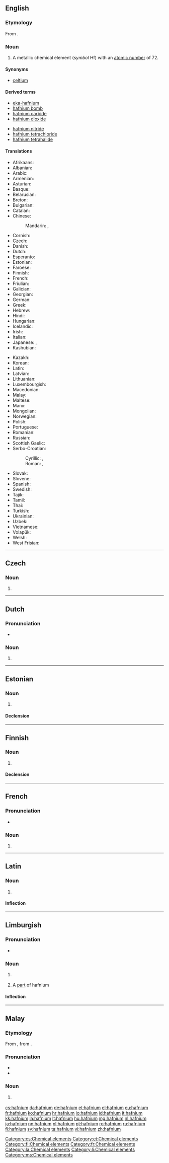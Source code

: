 {{also|Hafnium}}
==English==

{{elements|Hf|lutetium|Lu|tantalum|Ta}}

===Etymology===
From {{etyl|la|en}} {{term|Hafnia||Copenhagen|lang=la}}.

===Noun===
{{en-noun|-}}
{{wikipedia}}

# A metallic chemical element (''symbol'' Hf) with an [[atomic number]] of 72.

====Synonyms====
* [[celtium]] {{qualifier|former name}}

====Derived terms====
{{der-top}}
* [[eka-hafnium]]
* [[hafnium bomb]]
* [[hafnium carbide]]
* [[hafnium dioxide]]
{{der-mid}}
* [[hafnium nitride]]
* [[hafnium tetrachloride]]
* [[hafnium tetrahalide]]
{{der-bottom}}

====Translations====
{{trans-top|chemical element}}
* Afrikaans: {{t|af|hafnium}}
* Albanian: {{t|sq|hafnium}}
* Arabic: {{t|ar|هفنيوم|tr=háfniyum|m}}
* Armenian: {{t|hy|հաֆնիում|tr=hafnium}}
* Asturian: {{t|ast|hafniu|m}}
* Basque: {{t|eu|hafnioa}}
* Belarusian: {{t|be|гафнiй|tr=háfnij|m}}
* Breton: {{t|br|hafniom}}
* Bulgarian: {{t|bg|хафний|m|tr=háfnij}}
* Catalan: {{t|ca|hafni|m}}
* Chinese:
*: Mandarin: {{t+|cmn|鉿}}, {{t+|cmn|铪|tr=hā}}
* Cornish: {{t|kw|hafnyum}}
* Czech: {{t+|cs|hafnium}}
* Danish: {{t+|da|hafnium}}
* Dutch: {{t+|nl|hafnium|n}}
* Esperanto: {{t|eo|hafnio}}
* Estonian: {{t+|et|hafnium}}
* Faroese: {{t|fo|hafnium}}
* Finnish: {{t+|fi|hafnium}}
* French: {{t+|fr|hafnium|m}}
* Friulian: {{t|fur|afni}}
* Galician: {{t+|gl|hafnio|m}}
* Georgian: {{t|ka|ჰაფნიუმი|tr=hap‘niumi}}
* German: {{t+|de|Hafnium|n}}
* Greek: {{t+|el|άφνιο|n|tr=áfnio}}
* Hebrew: {{t+|he|הפניום|tr=hafniyum}}
* Hindi: {{t|hi|गावातु|tr=gaavaatu|sc=Deva}}
* Hungarian: {{t+|hu|hafnium}}
* Icelandic: {{t+|is|hafnín}}
* Irish: {{t|ga|haifniam}}
* Italian: {{t+|it|afnio|m}}
* Japanese: {{t+|ja|ハフニウム|tr=hafuniumu}}, {{t|ja|鉿|sc=Jpan}}
* Kashubian: {{t|csb|hafen}}
{{trans-mid}}
* Kazakh: {{t|kk|гафний|tr=gafnii|sc=Cyrl}}
* Korean: {{t+|ko|하프늄|tr=hapeunyum}}
* Latin: {{t+|la|hafnium}}
* Latvian: {{t|lv|hafnijs}}
* Lithuanian: {{t+|lt|hafnis}}
* Luxembourgish: {{t|lb|Hafnium}}
* Macedonian: {{t|mk|хафниум|tr=kháfnium|m}}
* Malay: {{t|ms|hafnium}}
* Maltese: {{t|mt|afniju}}
* Manx: {{t|gv|hafnium}}
* Mongolian: {{t|mn|гафни|tr=gafni}}
* Norwegian: {{t|no|hafnium}}
* Polish: {{t+|pl|hafn|m}}
* Portuguese: {{t+|pt|háfnio|m}}
* Romanian: {{t+|ro|hafniu|n}}
* Russian: {{t+|ru|гафний|m|tr=gáfnij}}
* Scottish Gaelic: {{t|gd|haifniam}}
* Serbo-Croatian:
*: Cyrillic: {{t|sh|хафниj|m}}, {{t|sh|хафниjум|m}}
*: Roman: {{t|sh|hafnij|m}}, {{t|sh|hafnijum|m}}
* Slovak: {{t|sk|hafnium}}
* Slovene: {{t+|sl|hafnij}}
* Spanish: {{t+|es|hafnio|m}}
* Swedish: {{t+|sv|hafnium}}
* Tajik: {{t|tg|gafni'}}
* Tamil: {{t|ta|ஹப்னியம்|tr=hapniyam}}
* Thai: {{t+|th|แฮฟเนียม|tr=haefniam}}
* Turkish: {{t+|tr|hafniyum}}
* Ukrainian: {{t|uk|гафнiй|tr=háfnij|m}}
* Uzbek: {{t|uz|гафний|tr=gafniy|sc=Cyrl}}
* Vietnamese: {{t|vi|hafini}}
* Volapük: {{t+|vo|hafnin}}
* Welsh: {{t+|cy|haffniwm}}
* West Frisian: {{t|fy|hafnium}}
{{trans-bottom}}

----

==Czech==

===Noun===
{{cs-noun|g=n}}

# {{l|en|hafnium}}

[[Category:cs:Chemical elements]]

----

==Dutch==
{{wikipedia|lang=nl}}
{{elements|Hf|lutetium|Lu|tantaal|Ta|lang=nl}}

===Pronunciation===
* {{audio|Nl-hafnium.ogg|Audio}}

===Noun===
{{nl-noun|n|-|-}}

# {{l|en|hafnium}}

----

==Estonian==

===Noun===
{{et-noun|hafniumi|hafniumi|par2=hafniumit}}

# {{l|en|hafnium}}

====Declension====
{{et-decl-seminar|hafnium}}
{{et-decl-redel|hafnium}}

[[Category:et:Chemical elements]]

----

==Finnish==
{{wikipedia|lang=fi}}

===Noun===
{{fi-noun}}

# {{l|en|hafnium}}

====Declension====
{{fi-decl-risti|hafnium|i=0}}

[[Category:fi:Chemical elements]]

----

==French==
{{wikipedia|lang=fr}}

===Pronunciation===
* {{IPA|/af.njɔm/|lang=fr}}

===Noun===
{{fr-noun|m|-}}

# {{l|en|hafnium}}

[[Category:fr:Chemical elements]]

----

==Latin==
{{wikipedia|lang=la}}

===Noun===
{{la-noun|hafnium|hafnii|hafniī|n|second}}

# {{l|en|hafnium}}

====Inflection====
{{la-decl-2nd-N|hafni}}

[[Category:la:Chemical elements]]

----

==Limburgish==

===Pronunciation===
* {{IPA|[ˈhɑ˦fɲɔ˧m]|lang=li}}

===Noun===
{{li-noun|g=n}}

# {{context|uncountable|lang=li}} {{l|en|hafnium}}
# A [[part]] of hafnium

====Inflection====
{{li-decl-noun-um|hafni}}

[[Category:li:Chemical elements]]

----

==Malay==
{{wikipedia|lang=ms}}
{{elements|Hf|lutetium|Lu|tantalum|Ta|lang=ms}}

===Etymology===
From {{etyl|en|ms}} {{term|hafnium|lang=en}}, from {{etyl|la|ms}} {{term|Hafnia|lang=la}}.

===Pronunciation===
* {{IPA|[hafniom]|[hafniəm]|lang=ms}}
* {{rhymes|iom|jom|om|lang=ms}}

===Noun===
{{head|ms|noun}}

# {{l|en|hafnium}} {{gloss|chemical element}}

[[Category:ms:Chemical elements]]

[[cs:hafnium]]
[[da:hafnium]]
[[de:hafnium]]
[[et:hafnium]]
[[el:hafnium]]
[[eu:hafnium]]
[[fr:hafnium]]
[[ko:hafnium]]
[[hr:hafnium]]
[[io:hafnium]]
[[id:hafnium]]
[[it:hafnium]]
[[kk:hafnium]]
[[la:hafnium]]
[[lt:hafnium]]
[[hu:hafnium]]
[[mg:hafnium]]
[[nl:hafnium]]
[[ja:hafnium]]
[[nn:hafnium]]
[[pl:hafnium]]
[[pt:hafnium]]
[[ro:hafnium]]
[[ru:hafnium]]
[[fi:hafnium]]
[[sv:hafnium]]
[[ta:hafnium]]
[[vi:hafnium]]
[[zh:hafnium]]